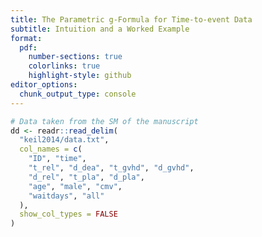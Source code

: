 ```yaml
---
title: The Parametric g-Formula for Time-to-event Data
subtitle: Intuition and a Worked Example
format:
  pdf:
    number-sections: true
    colorlinks: true
    highlight-style: github
editor_options:
  chunk_output_type: console
---
```


```r
# Data taken from the SM of the manuscript
dd <- readr::read_delim(
  "keil2014/data.txt",
  col_names = c(
    "ID", "time",
    "t_rel", "d_dea", "t_gvhd", "d_gvhd",
    "d_rel", "t_pla", "d_pla",
    "age", "male", "cmv",
    "waitdays", "all"
  ),
  show_col_types = FALSE
)
```
